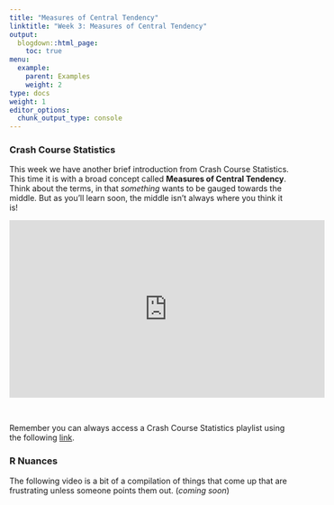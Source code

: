 ```yaml
---
title: "Measures of Central Tendency"
linktitle: "Week 3: Measures of Central Tendency"
output:
  blogdown::html_page:
    toc: true
menu:
  example:
    parent: Examples
    weight: 2
type: docs
weight: 1
editor_options: 
  chunk_output_type: console
---
```


### Crash Course Statistics
This week we have another brief introduction from Crash Course Statistics. This time it is with a broad concept called **Measures of Central Tendency**. Think about the terms, in that *something* wants to be gauged towards the middle. But as you'll learn soon, the middle isn't always where you think it is! 

<p align="center">
<iframe width="560" height="315" src="https://www.youtube.com/embed/kn83BA7cRNM" frameborder="0" allow="accelerometer; autoplay; encrypted-media; gyroscope; picture-in-picture" allowfullscreen></iframe>
</p>
<br>

Remember you can always access a Crash Course Statistics playlist using the following  [link](https://www.youtube.com/playlist?list=PL8dPuuaLjXtNM_Y-bUAhblSAdWRnmBUcr){target="_blank"}.

### R Nuances
The following video is a bit of a compilation of things that come up that are frustrating unless someone points them out. (*coming soon*)

<!--
<center>
<video width="320" height="240" controls>
  <source src="/videos/R_nuances.mp4" type="video/mp4">
</video>
</center>
-->

